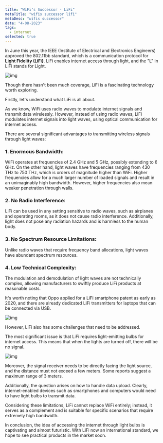```yaml
---
title: "WiFi's Successor - LiFi"
metaTitle: "wifis successor lifi"
metaDesc: "wifis successor"
date: "4-08-2023"
tags:
  - internet
selected: true
---
```


In June this year, the IEEE (Institute of Electrical and Electronics Engineers) approved the 802.11bb standard, which is a communication protocol for **Light Fidelity (LiFi)**. LiFi enables internet access through light, and the "L" in LiFi stands for Light.

![img](/assets/bg2023073105.webp)

Though there hasn't been much coverage, LiFi is a fascinating technology worth exploring.

Firstly, let's understand what LiFi is all about.

As we know, WiFi uses radio waves to modulate internet signals and transmit data wirelessly. However, instead of using radio waves, LiFi modulates internet signals into light waves, using optical communication for internet access.

There are several significant advantages to transmitting wireless signals through light waves:

### 1. Enormous Bandwidth:

WiFi operates at frequencies of 2.4 GHz and 5 GHz, possibly extending to 6 GHz. On the other hand, light waves have frequencies ranging from 430 THz to 750 THz, which is orders of magnitude higher than WiFi. Higher frequencies allow for a much larger number of loaded signals and result in an unimaginably high bandwidth. However, higher frequencies also mean weaker penetration through walls.

### 2. No Radio Interference:

LiFi can be used in any setting sensitive to radio waves, such as airplanes and operating rooms, as it does not cause radio interference. Additionally, light does not pose any radiation hazards and is harmless to the human body.

### 3. No Spectrum Resource Limitations:

Unlike radio waves that require frequency band allocations, light waves have abundant spectrum resources.

### 4. Low Technical Complexity:

The modulation and demodulation of light waves are not technically complex, allowing manufacturers to swiftly produce LiFi products at reasonable costs.

It's worth noting that Oppo applied for a LiFi smartphone patent as early as 2020, and there are already dedicated LiFi transmitters for laptops that can be connected via USB.

![img](/assets/bg2023073108.webp)

However, LiFi also has some challenges that need to be addressed.

The most significant issue is that LiFi requires light-emitting bulbs for internet access. This means that when the lights are turned off, there will be no signal.

![img](/assets/bg2023073109.webp)

Moreover, the signal receiver needs to be directly facing the light source, and the distance must not exceed a few meters. Some reports suggest a maximum range of 3 meters.

Additionally, the question arises on how to handle data upload. Clearly, internet-enabled devices such as smartphones and computers would need to have light bulbs to transmit data.

Considering these limitations, LiFi cannot replace WiFi entirely; instead, it serves as a complement and is suitable for specific scenarios that require extremely high bandwidth.

In conclusion, the idea of accessing the internet through light bulbs is captivating and almost futuristic. With LiFi now an international standard, we hope to see practical products in the market soon.
